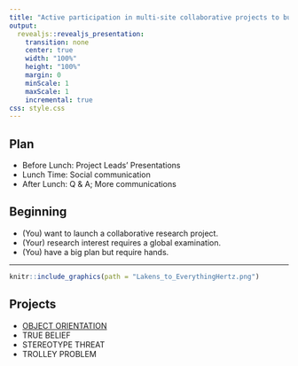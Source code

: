 ```yaml
---
title: "Active participation in multi-site collaborative projects to build reputation and research credibility"
output: 
  revealjs::revealjs_presentation:
    transition: none
    center: true
    width: "100%"
    height: "100%"
    margin: 0
    minScale: 1
    maxScale: 1
    incremental: true
css: style.css
---
```


## Plan

- Before Lunch: Project Leads' Presentations
- Lunch Time: Social communication
- After Lunch: Q & A; More communications

## Beginning 

- (You) want to launch a collaborative research project.
- (Your) research interest requires a global examination.
- (You) have a big plan but require hands.

----

```r
knitr::include_graphics(path = "Lakens_to_EverythingHertz.png")
```


## Projects

- [OBJECT ORIENTATION](003_project.html)
- TRUE BELIEF
- STEREOTYPE THREAT
- TROLLEY PROBLEM
